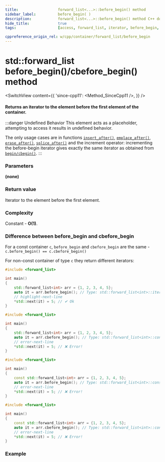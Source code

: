 ```yaml
---
title:					forward_list<...>::before_begin() method
sidebar_label:			before_begin( )
description:			forward_list<...>::before_begin() method C++ documentation
hide_title:				true
tags:					[access, forward_list, iterator, before_begin, front]

cppreference_origin_rel: w/cpp/container/forward_list/before_begin
---
```



<!-- Terms -->

<!----------------- Codes ---------------------->

<!-- before_begin() -->

# std::forward_list before_begin()/cbefore_begin() method

<SwitchView content={{
	'since-cpp11': <Method_SinceCpp11 />,
}} />

#### Returns an <Tooltip title={Term_ContAlias_Iterator}>iterator</Tooltip> to the element before the first element of the container.

:::danger Undefined Behavior
This element acts as a placeholder, attempting to access it results in <Tooltip title={Term_UndefinedBehaviour}>undefined behavior</Tooltip>.


The only usage cases are in functions [`insert_after()`](insert_after), [`emplace_after()`](emplace_after), [`erase_after()`](erase_after), [`splice_after()`](splice_after) and the increment operator: incrementing the before-begin iterator gives exactly the same iterator as obtained from [`begin/cbegin()`](begin).
:::

### Parameters

**(none)**

### Return value

Iterator to the element before the first element.

### Complexity

Constant - **O(1)**.

### Difference between before_begin and cbefore_begin

For a const container `c`, `before_begin` and `cbefore_begin` are the same - `c.before_begin() == c.cbefore_begin()`

For non-const container of type `c` they return different iterators:

<Tabs>
<TabItem value="non-const-container" label="Non const container" default>

<Tabs>
<TabItem value="before_begin" label="before_begin" default>

```cpp
#include <forward_list>

int main()
{
    std::forward_list<int> arr = {1, 2, 3, 4, 5};
    auto it = arr.before_begin(); // Type: std::forward_list<int>::iterator
    // highlight-next-line
    *std::next(it) = 5; // ✔ Ok
}
```

</TabItem>
<TabItem value="cbefore_begin" label="cbefore_begin" default>

```cpp
#include <forward_list>

int main()
{
    std::forward_list<int> arr = {1, 2, 3, 4, 5};
    auto it = arr.cbefore_begin(); // Type: std::forward_list<int>::const_iterator
    // error-next-line
    *std::next(it) = 5; // ❌ Error!
}
```

</TabItem>
</Tabs>

</TabItem>
<TabItem value="const-container" label="Const container">

<Tabs>
<TabItem value="before_begin" label="before_begin" default>

```cpp
#include <forward_list>

int main()
{
    const std::forward_list<int> arr = {1, 2, 3, 4, 5};
    auto it = arr.before_begin(); // Type: std::forward_list<int>::const_iterator
    // error-next-line
    *std::next(it) = 5; // ❌ Error!
}
```

</TabItem>
<TabItem value="cbefore_begin" label="cbefore_begin" default>

```cpp
#include <forward_list>

int main()
{
    const std::forward_list<int> arr = {1, 2, 3, 4, 5};
    auto it = arr.cbefore_begin(); // Type: std::forward_list<int>::const_iterator
    // error-next-line
    *std::next(it) = 5; // ❌ Error!
}
```

</TabItem>
</Tabs>

</TabItem>
</Tabs>

### Example

<ImproveSection />
